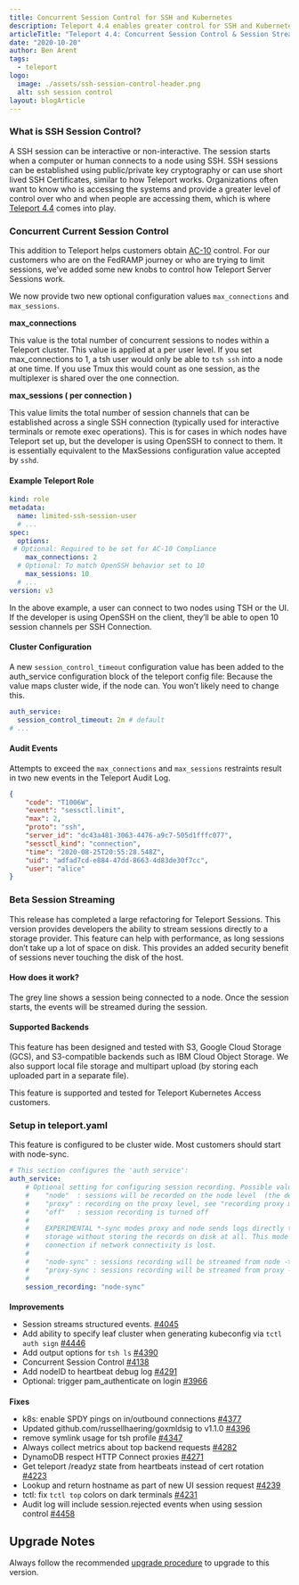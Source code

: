 ```yaml
---
title: Concurrent Session Control for SSH and Kubernetes
description: Teleport 4.4 enables greater control for SSH and Kubernetes sessions with concurrent session control and the ability to stream recorded sessions.
articleTitle: "Teleport 4.4: Concurrent Session Control & Session Streaming"
date: "2020-10-20"
author: Ben Arent
tags:
  - teleport
logo:
  image: ./assets/ssh-session-control-header.png
  alt: ssh session control
layout: blogArticle
---
```



### What is SSH Session Control?

A SSH session can be interactive or non-interactive. The session starts when a computer or human connects to a node using SSH. SSH sessions can be established using public/private key cryptography or can use short lived SSH Certificates, similar to how Teleport works. Organizations often want to know who is accessing the systems and provide a greater level of control over who and when people are accessing them, which is where [Teleport 4.4](/session-control) comes into play.


### Concurrent Current Session Control

This addition to Teleport helps customers obtain [AC-10](https://nvd.nist.gov/800-53/Rev4/control/AC-10) control. For our customers who are on the FedRAMP journey or who are trying to limit sessions, we’ve added some new knobs to control how Teleport Server Sessions work.

We now provide two new optional configuration values `max_connections` and `max_sessions`.

**max_connections**

This value is the total number of concurrent sessions to nodes within a Teleport cluster. This value is applied at a per user level. If you set max_connections to 1, a tsh user would only be able to `tsh ssh` into a node at one time.  If you use Tmux this would count as one session, as the multiplexer is shared over the one connection.

**max_sessions ( per connection )**

This value limits the total number of session channels that can be established across a single SSH connection (typically used for interactive terminals or remote exec operations).  This is for cases in which nodes have Teleport set up, but the developer is using OpenSSH to connect to them. It is essentially equivalent to the MaxSessions configuration value accepted by `sshd`.


#### Example Teleport Role

```yaml
kind: role
metadata:
  name: limited-ssh-session-user
  # ...
spec:
  options:
 # Optional: Required to be set for AC-10 Compliance
    max_connections: 2
  # Optional: To match OpenSSH behavior set to 10
    max_sessions: 10
  # ...
version: v3
```

In the above example, a user can connect to two nodes using TSH or the UI. If the developer is using OpenSSH on the client, they’ll be able to open 10 session channels per SSH Connection.

#### Cluster Configuration

A new `session_control_timeout` configuration value has been added to the auth_service configuration block of the teleport config file: Because the value maps cluster wide, if the node can. You won’t likely need to change this.


```yaml
auth_service:
  session_control_timeout: 2m # default
# ...
```

#### Audit Events

Attempts to exceed the `max_connections` and `max_sessions` restraints result in two new events in the Teleport Audit Log.


```json
{
    "code": "T1006W",
    "event": "sessctl.limit",
    "max": 2,
    "proto": "ssh",
    "server_id": "dc43a481-3063-4476-a9c7-505d1fffc077",
    "sessctl_kind": "connection",
    "time": "2020-08-25T20:55:28.548Z",
    "uid": "adfad7cd-e884-47dd-8663-4d83de30f7cc",
    "user": "alice"
}
```

### Beta Session Streaming

This release has completed a large refactoring for Teleport Sessions. This version provides developers the ability to stream sessions directly to a storage provider. This feature can help with performance, as long sessions don’t take up a lot of space on disk. This provides an added security benefit of sessions never touching the disk of the host.

#### How does it work?

The grey line shows a session being connected to a node. Once the session starts, the events will be streamed during the session.

<BlogImage src="./assets/ssh-session-control-1.png" width="100%" alt="how beta session streaming works"/>

#### Supported Backends

This feature has been designed and tested with S3, Google Cloud Storage (GCS), and S3-compatible backends such as IBM Cloud Object Storage. We also support local file storage and multipart upload (by storing each uploaded part in a separate file).

This feature is supported and tested for Teleport Kubernetes Access customers.

### Setup in teleport.yaml

This feature is configured to be cluster wide. Most customers should start with node-sync.


```yaml
# This section configures the 'auth service':
auth_service:
    # Optional setting for configuring session recording. Possible values are:
    #    "node"  : sessions will be recorded on the node level  (the default)
    #    "proxy" : recording on the proxy level, see "recording proxy mode" section.
    #    "off"   : session recording is turned off
    #
    #    EXPERIMENTAL *-sync modes proxy and node sends logs directly to S3 or other
    #    storage without storing the records on disk at all. This mode will kill a
    #    connection if network connectivity is lost.
    #
    #    "node-sync" : sessions recording will be streamed from node -> auth -> storage service
    #    "proxy-sync : sessions recording will be streamed from proxy -> auth -> storage service
    #
    session_recording: "node-sync"
```

####
**Improvements**

*   Session streams structured events. [#4045](https://github.com/gravitational/teleport/pull/4045)
*   Add ability to specify leaf cluster when generating kubeconfig via `tctl auth sign` [#4446](https://github.com/gravitational/teleport/pull/4446)
*   Add output options for `tsh ls` [#4390](https://github.com/gravitational/teleport/pull/4390)
*   Concurrent Session Control [#4138](https://github.com/gravitational/teleport/pull/4138)
*   Add nodeID to heartbeat debug log [#4291](https://github.com/gravitational/teleport/pull/4291)
*   Optional: trigger pam_authenticate on login [#3966](https://github.com/gravitational/teleport/pull/3966)

<EmailSubscribeViolet />

####
**Fixes**

*   k8s: enable SPDY pings on in/outbound connections [#4377](https://github.com/gravitational/teleport/pull/4377)
*   Updated github.com/russellhaering/goxmldsig to v1.1.0 [#4396](https://github.com/gravitational/teleport/pull/4396)
*   remove symlink usage for tsh profile [#4347](https://github.com/gravitational/teleport/pull/4347)
*   Always collect metrics about top backend requests [#4282](https://github.com/gravitational/teleport/pull/4282)
*   DynamoDB respect HTTP Connect proxies [#4271](https://github.com/gravitational/teleport/pull/4271)
*   Get teleport /readyz state from heartbeats instead of cert rotation [#4223](https://github.com/gravitational/teleport/pull/4223)
*   Lookup and return hostname as part of new UI session request [#4239](https://github.com/gravitational/teleport/pull/4239)
*   tctl: fix `tctl top` colors on dark terminals [#4231](https://github.com/gravitational/teleport/pull/4231)
*   Audit log will include session.rejected events when using session control [#4458](https://github.com/gravitational/teleport/pull/4458)


## Upgrade Notes

Always follow the recommended [upgrade procedure](https://goteleport.com/docs/admin-guide/#upgrading-teleport) to upgrade to this version.
